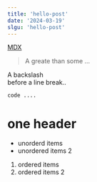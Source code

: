 ```yaml
---
title: 'hello-post'
date: '2024-03-19'
slgu: 'hello-post'
---
```


[MDX](https://mdxjs.com 'MDX')

> A greate than some ...

A backslash\
before a line break..

```tsx
code ....
```

# one header

- unorderd items
- unordered items 2

1. ordered items
2. ordered items 2
